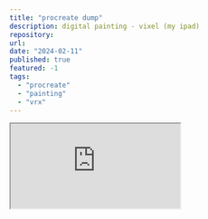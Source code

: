 ```yaml
---
title: "procreate dump"
description: digital painting - vixel (my ipad)
repository: 
url: 
date: "2024-02-11"
published: true
featured: -1
tags:
  - "procreate"
  - "painting"
  - "vrx"
---
```


<div
  className="padlet-embed"
  style={{
    boxSizing: "border-box",
    overflow: "hidden",
    position: "absolute",
    right: 0,
    left: 0,
    bottom: -80,
    top: 80,
    width: "100%",
    background: "#FFF"
  }}
>
  <p style={{ padding: 0, margin: 0 }}>
    <iframe
      src="https://padlet.com/embed/9ceqqbockf7wfyeg"
      style={{
        width: "100%",
        height: "100vh",
        display: "block",
        padding: 0,
        margin: 0
      }}
    />
  </p>
  <div
    style={{
      display: "flex",
      alignItems: "center",
      justifyContent: "end",
      margin: 0,
      height: 28
    }}
  >
    <a
      href="https://padlet.com?ref=embed"
      style={{
        display: "block",
        flexGrow: 0,
        margin: 0,
        border: "none",
        padding: 0,
        textDecoration: "none"
      }}
      target="_blank"
    >

    </a>
  </div>
</div>

